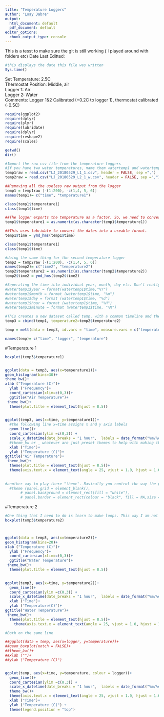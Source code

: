 ```yaml
---
title: "Temperature Loggers"
author: "Loay Jabre"
output:
  html_document: default
  pdf_document: default
editor_options:
  chunk_output_type: console
---
```


This is a tesst to make sure the git is still working ( I played around with folders etc)
Date Last Editted: 
```r
#this displays the date this file was written 
Sys.time()
```

Set Temperature: 2.5C    
Thermostat Position: Middle, air   
Logger 1: Air    
Logger 2: Water    
Comments: Logger 1&2 Calibrated (+0.2C to logger 1), thermostat calibrated (-0.5C)  

```r
require(ggplot2)
require(dplyr)
require(plyr)
require(lubridate)
require(dplyr)
require(reshape2)
require(scales)
```

```r
getwd()
dir()
````

```r
#Import the raw csv file from the temperature loggers
#If you have two water temperatures, name them watertemp1 and watertemp2
temp1raw = read.csv("LJ_20180529_L1_1.csv", header = FALSE, sep =",")
temp2raw = read.csv("LJ_20180529_L2_1_w.csv", header = FALSE, sep =",")
```


```r
##Removing all the useless raw output from the logger
temp1 = temp1raw [-(1:200), -c(1,4, 5, 6)]
names(temp1)= c("time", "temperature1")

class(temp1$temperature1)
class(temp1$time)

##The logger exports the temperature as a factor. So, we need to convert it to a number. is a little more than just a as.numeric because the code was showing the wrong value at first. 
temp1$temperature1 = as.numeric(as.character(temp1$temperature1))

##This uses lubridate to convert the dates into a useable format. 
temp1$time = ymd_hms(temp1$time)

class(temp1$temperature1)
class(temp1$time)

#doing the same thing for the second temperature logger
temp2 = temp2raw [-(1:200), -c(1,4, 5, 6)]
names(temp2)= c("time2", "temperature2")
temp2$temperature2 = as.numeric(as.character(temp2$temperature2))
temp2$time2 = ymd_hms(temp2$time2)
```

```r
#Seperating the time into individual year, month, day etc. Don't really need it, but it could be usefull 
#watertemp1$year = format(watertemp1$time,"%Y")
#watertemp1$month = format (watertemp1$time, "%m")
#watertemp1$day = format (watertemp1$time, "%d")
#watertemp1$hour = format (watertemp1$time, "%H")
#watertemp1$minute = format (watertemp1$time, "%M")
```


```r
#This creates a new dataset called temp, with a common timeline and the two temperatures. 
temp3 = cbind(temp1, temperature2=temp2$temperature2)

temp = melt(data = temp3, id.vars = "time", measure.vars = c("temperature1", "temperature2"))

names(temp)= c("time", "logger", "temperature")

```


#Temperature 1   
```r

boxplot(temp3$temperature1)


ggplot(data = temp3, aes(x=temperature1))+
geom_histogram(bins=30)+
theme_bw()+
xlab ("Temperature (C)")+
  ylab ("Frequency")+
  coord_cartesian(xlim=c(0,3))+
  ggtitle("Air Temperature")+
 theme_bw()+
  theme(plot.title = element_text(hjust = 0.5))         
  

ggplot(temp3, aes(x=time, y=temperature1))+
  #the following line x=time assigns x and y axis labels
  geom_line()+
  coord_cartesian(ylim =c(0,3)) +
  scale_x_datetime(date_breaks = "1 hour",  labels = date_format("%m/%d - %H:%M")) +
  #theme_bw or _ whatever are just preset themes to help with making the graph look a certain way
  xlab ("Time")+
  ylab ("Temperature (C)")+
ggtitle("Air Temperature")+
 theme_bw()+
  theme(plot.title = element_text(hjust = 0.5))+
  theme(axis.text.x = element_text(angle = 25, vjust = 1.0, hjust = 1.0)) 
  
  
#another way to play there "theme". Basically you control the way the gram looks
  #theme (panel.grid = element_blank(),
       # panel.background = element_rect(fill = "white"),
       # panel.border = element_rect(colour = "black", fill = NA,size = 0.2))
```

#Temperature 2   
```r

#One thing that I need to do is learn to make loops. This way I am not repeating the same code for two different plots. 
boxplot(temp3$temperature2)



ggplot(data = temp3, aes(x=temperature2))+
geom_histogram(bins=20)+
xlab ("Temperature (C)")+
  ylab ("Frequency")+
  coord_cartesian(xlim=c(0,3))+
  ggtitle("Water Temperature")+
 theme_bw()+
  theme(plot.title = element_text(hjust = 0.5))
  

ggplot(temp3, aes(x=time, y=temperature2))+
  geom_line()+
  coord_cartesian(ylim =c(0,3)) +
  scale_x_datetime(date_breaks = "1 hour",  labels = date_format("%m/%d - %H:%M")) +
  xlab ("Time")+
  ylab ("Temperature(C)")+
ggtitle("Water Temperature")+
 theme_bw()+
  theme(plot.title = element_text(hjust = 0.5))+
    theme(axis.text.x = element_text(angle = 25, vjust = 1.0, hjust = 1.0)) 


```

```r
#Both on the same line

##ggplot(data = temp, aes(x=logger, y=temperature))+
##geom_boxplot(notch = FALSE)+
##theme_bw()+
##xlab ("")+
##ylab ("Temperature (C)")


ggplot(temp, aes(x=time, y=temperature, colour = logger))+
  geom_line()+
  coord_cartesian(ylim =c(0,3)) +
  scale_x_datetime(date_breaks = "1 hour",  labels = date_format("%m/%d - %H:%M")) +
  theme_bw()+
  theme(axis.text.x = element_text(angle = 25, vjust = 1.0, hjust = 1.0)) + 
  xlab ("Time")+
  ylab ("Temperature (C)") +
  theme(legend.position = "top")
```

